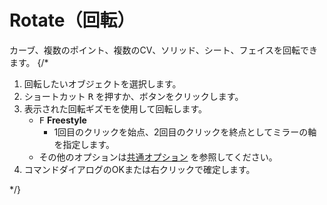 

# Rotate（回転）

<Reference shortcut="R" command="Rotate" button="コマンドバー左" />

カーブ、複数のポイント、複数のCV、ソリッド、シート、フェイスを回転できます。
{/* 
1. 回転したいオブジェクトを選択します。
2. ショートカット <kbd>R</kbd> を押すか、ボタンをクリックします。
3. 表示された回転ギズモを使用して回転します。
   - <kbd>F</kbd> **Freestyle**
      - 1回目のクリックを始点、2回目のクリックを終点としてミラーの軸を指定します。
    - その他のオプションは[共通オプション](common-options) を参照してください。
4. コマンドダイアログのOKまたは右クリックで確定します。

 */}


